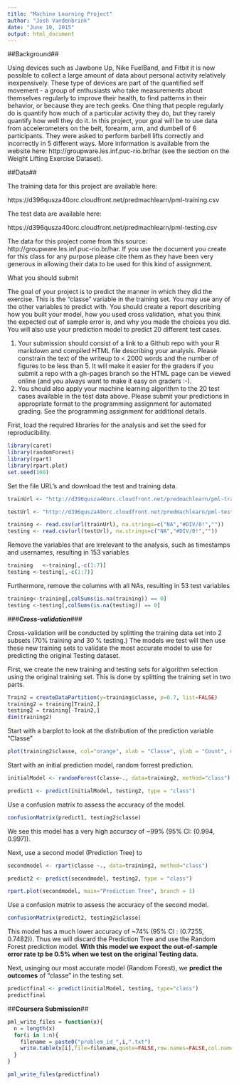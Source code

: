 ```yaml
---
title: "Machine Learning Project"
author: "Josh Vandenbrink"
date: "June 19, 2015"
output: html_document
---
```

##Background##

Using devices such as Jawbone Up, Nike FuelBand, and Fitbit it is now possible to collect a large amount of data about personal activity relatively inexpensively. These type of devices are part of the quantified self movement - a group of enthusiasts who take measurements about themselves regularly to improve their health, to find patterns in their behavior, or because they are tech geeks. One thing that people regularly do is quantify how much of a particular activity they do, but they rarely quantify how well they do it. In this project, your goal will be to use data from accelerometers on the belt, forearm, arm, and dumbell of 6 participants. They were asked to perform barbell lifts correctly and incorrectly in 5 different ways. More information is available from the website here: http://groupware.les.inf.puc-rio.br/har (see the section on the Weight Lifting Exercise Dataset). 

##Data## 

The training data for this project are available here: 

https://d396qusza40orc.cloudfront.net/predmachlearn/pml-training.csv

The test data are available here: 

https://d396qusza40orc.cloudfront.net/predmachlearn/pml-testing.csv

The data for this project come from this source: http://groupware.les.inf.puc-rio.br/har. If you use the document you create for this class for any purpose please cite them as they have been very generous in allowing their data to be used for this kind of assignment. 

What you should submit

The goal of your project is to predict the manner in which they did the exercise. This is the "classe" variable in the training set. You may use any of the other variables to predict with. You should create a report describing how you built your model, how you used cross validation, what you think the expected out of sample error is, and why you made the choices you did. You will also use your prediction model to predict 20 different test cases. 

1. Your submission should consist of a link to a Github repo with your R markdown and compiled HTML file describing your analysis. Please constrain the text of the writeup to < 2000 words and the number of figures to be less than 5. It will make it easier for the graders if you submit a repo with a gh-pages branch so the HTML page can be viewed online (and you always want to make it easy on graders :-).
2. You should also apply your machine learning algorithm to the 20 test cases available in the test data above. Please submit your predictions in appropriate format to the programming assignment for automated grading. See the programming assignment for additional details. 


First, load the required libraries for the analysis and set the seed for reproducibility. 
```r
library(caret)
library(randomForest)
library(rpart)
library(rpart.plot)
set.seed(100)

```


Set the file URL's and download the test and training data. 
```r
trainUrl <- "http://d396qusza40orc.cloudfront.net/predmachlearn/pml-training.csv"

testUrl <- "http://d396qusza40orc.cloudfront.net/predmachlearn/pml-testing.csv"

training <- read.csv(url(trainUrl), na.strings=c("NA","#DIV/0!",""))
testing <- read.csv(url(testUrl), na.strings=c("NA","#DIV/0!",""))


```


Remove the variables that are irrelevant to the analysis, such as timestamps and usernames, resulting in 153 variables
```r
training   <-training[,-c(1:7)]
testing <-testing[,-c(1:7)]


```

Furthermore, remove the columns with all NAs, resulting in 53 test variables
```r
training<-training[,colSums(is.na(training)) == 0]
testing <-testing[,colSums(is.na(testing)) == 0]

```

###***Cross-validation***###

Cross-validation will be conducted by splitting the training data set into 2 subsets (70% training and 30
% testing.) The models we test will then use these new training sets to validate the most accurate model to use for predicting the original Testing dataset. 

First, we create the new training and testing sets for algorithm selection using the original training set. This is done by splitting the training set in two parts. 
```r
Train2 = createDataPartition(y=training$classe, p=0.7, list=FALSE)
training2 = training[Train2,]
testing2 = training[-Train2,]
dim(training2)
```

Start with a barplot to look at the distribution of the prediction variable "Classe"
```r
plot(training2$classe, col="orange", xlab = "Classe", ylab = "Count", main = "Frequency of Variable 'Classe'")

```


Start with an initial prediction model, random forrest prediction. 
```r

initialModel <- randomForest(classe~., data=training2, method="class")

predict1 <- predict(initialModel, testing2, type = "class")
```

Use a confusion matrix to assess the accuracy of the model. 
```r
confusionMatrix(predict1, testing2$classe)

```
We see this model has a very high accuracy of ~99%  (95% CI: (0.994, 0.997)). 

Next, use a second model (Prediction Tree) to 
```r
secondmodel <- rpart(classe ~., data=training2, method="class")

predict2 <- predict(secondmodel, testing2, type = "class")

rpart.plot(secondmodel, main="Prediction Tree", branch = 1)
```

Use a confusion matrix to assess the accuracy of the second model. 
```r
confusionMatrix(predict2, testing2$classe)

```
This model has a much lower accuracy of ~74% (95% CI : (0.7255, 0.7482)). Thus we will discard the Prediction Tree and use the Random Forest prediction model. **With this model we expect the out-of-sample error rate tp be 0.5% when we test on the original Testing data.**

Next, usinging our most accurate model (Random Forest), we **predict the outcomes** of "classe" in the testing set. 
```r
predictfinal <- predict(initialModel, testing, type="class")
predictfinal

```

##**Coursera Submission**##

```r
pml_write_files = function(x){
  n = length(x)
  for(i in 1:n){
    filename = paste0("problem_id_",i,".txt")
    write.table(x[i],file=filename,quote=FALSE,row.names=FALSE,col.names=FALSE)
  }
}

pml_write_files(predictfinal)


```



